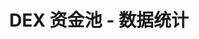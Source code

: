 ---
title: 'DEX 资金池 - 数据统计'
openapi: '/cn/api-reference/openapi-cn.json GET /v1/dexpools/{chain}/{tokenAddress}/{poolAddress}/stats'
---
